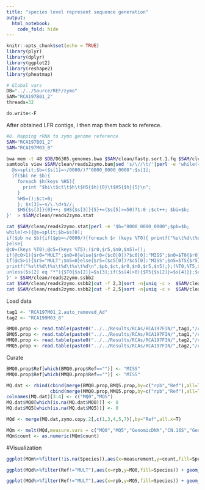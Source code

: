```yaml
---
title: "species level represent sequence generation"
output:
  html_notebook:
    code_fold: hide
---
```


```r
knitr::opts_chunk$set(echo = TRUE)
library(plyr)
library(dplyr)
library(ggplot2)
library(reshape2)
library(pheatmap)

# Global vars
DB="../../Source/REF/zymo"
SAM="RCA197B01_2"
threads=32

do.write<-F
```

After obtained LFR contigs, I then map them back to referece.
```bash
#0. Mapping rRNA to zymo genome reference
SAM="RCA197B01_2"
SAM="RCA197M03_8"

bwa mem -t 48 $DB/D6305.genomes.bwa $SAM/clean/fastp.sort.1.fq $SAM/clean/fastp.sort.2.fq | samtools view -b > $SAM/clean/reads2zymo.bam
samtools view $SAM/clean/reads2zymo.bam|sed 's/\//\t/'|perl -e 'while(<>){
  @s=split;$b=($s[1]=~/0000/)?"0000_0000_0000":$s[1];
  if($bi ne $b){
    foreach $h(keys %HS){
      print "$bi\t$ct\t$h\t$HS{$h}{0}\t$HS{$h}{5}\n";
    }
    %HS=();$ct=0;
	}; $s[3]=~s/\.\d+$//;
	$HS{$s[3]}{0}++; $HS{$s[3]}{5}+=($s[5]>=50)?1:0 ;$ct++; $bi=$b;
}'  > $SAM/clean/reads2zymo.stat

cat $SAM/clean/reads2zymo.stat|perl -e '$b="0000_0000_0000";$pb=$b;
while(<>){@s=split;$b=$s[0];
if($pb ne $b){if($pb=~/0000/){foreach $r (keys %T0){ printf("%s\t%d\t%s\t%d\t%s\t%d\n",$pb,$T0{$r},$r,$T0{$r},$r,$T5{$r});}
}else{
@c0=(keys %T0);@c5=(keys %T5);($r0,$r5,$n0,$n5)=();
if(@c0>1){$r0="MULT";$n0=0}else{$r0=($c0[0])?$c0[0]:"MISS";$n0=$T0{$r0}};
if(@c5>1){$r5="MULT";$n5=0}else{$r5=($c5[0])?$c5[0]:"MISS";$n5=$T5{$r5}};
printf("%s\t%d\t%s\t%d\t%s\t%d\n",$pb,$ct,$r0,$n0,$r5,$n5);};(%T0,%T5,$ct)=()};
unless($s[2] eq "*"){$T0{$s[2]}=$s[3];if($s[4]>0){$T5{$s[2]}=$s[4]}};$ct=$s[1];$pb=$b;
}' > $SAM/clean/reads2zymo.ssbb2
cat $SAM/clean/reads2zymo.ssbb2|cut -f 2,3|sort -n|uniq -c >  $SAM/clean/reads2zymo.MQ0.prop &
cat $SAM/clean/reads2zymo.ssbb2|cut -f 2,5|sort -n|uniq -c >  $SAM/clean/reads2zymo.MQ5.prop &
```


Load data
```r
tag1 <- "RCA197M01_2.auto_removed_Ad"
tag2 <- "RCA199M03_8"

BMQ0.prop <- read.table(paste0("../../Results/RCAs/RCA197FIN/",tag1,"/clean/reads2zymo.MQ0.prop"), col.names = c("count","rpb","Ref"),fill=NA,as.is=T)
BMQ5.prop <- read.table(paste0("../../Results/RCAs/RCA197FIN/",tag1,"/clean/reads2zymo.MQ5.prop"), col.names = c("count","rpb","Ref"),fill=NA,as.is=T)
MMQ0.prop <- read.table(paste0("../../Results/RCAs/RCA197FIN/",tag2,"/clean/reads2zymo.MQ0.prop"), col.names = c("count","rpb","Ref"),fill=NA,as.is=T)
MMQ5.prop <- read.table(paste0("../../Results/RCAs/RCA197FIN/",tag2,"/clean/reads2zymo.MQ5.prop"), col.names = c("count","rpb","Ref"),fill=NA,as.is=T)

```

Curate
```r
BMQ0.prop$Ref[which(BMQ0.prop$Ref=="")] <- "MISS"
MMQ0.prop$Ref[which(MMQ0.prop$Ref=="")] <- "MISS"

MQ.dat <- rbind(cbind(merge(BMQ0.prop,BMQ5.prop,by=c("rpb","Ref"),all=T),sample="B01_2"),
                cbind(merge(MMQ0.prop,MMQ5.prop,by=c("rpb","Ref"),all=T),sample="M03_8"))
colnames(MQ.dat)[3:4] <- c("MQ0","MQ5")
MQ.dat$MQ0[which(is.na(MQ.dat$MQ0))] <- 0
MQ.dat$MQ5[which(is.na(MQ.dat$MQ5))] <- 0

MQd <- merge(MQ.dat,zymo.copy.2[,c(1,3,4,5,7)],by="Ref",all.x=T)

MQm <- melt(MQd,measure.vars = c("MQ0","MQ5","GenomicDNA","CN.16S","GenomeCopy"),variable.name = "measurement",value.name = "count")
MQm$count <- as.numeric(MQm$count)
```


#Visualization


```r
ggplot(MQm%>%filter(!is.na(Species)),aes(x=measurement,y=count,fill=Species)) + geom_bar(stat="identity",position="fill")+ facet_grid(.~sample)
```


```r
ggplot(MQd%>%filter(Ref!="MULT"),aes(x=rpb,y=MQ0,fill=Species)) + geom_bar(stat="identity",position="fill") + xlim(c(0,150))
```

```r
ggplot(MQd%>%filter(Ref!="MULT"),aes(x=rpb,y=MQ5,fill=Species)) + geom_bar(stat="identity",position="fill") + xlim(c(0,150))

```

